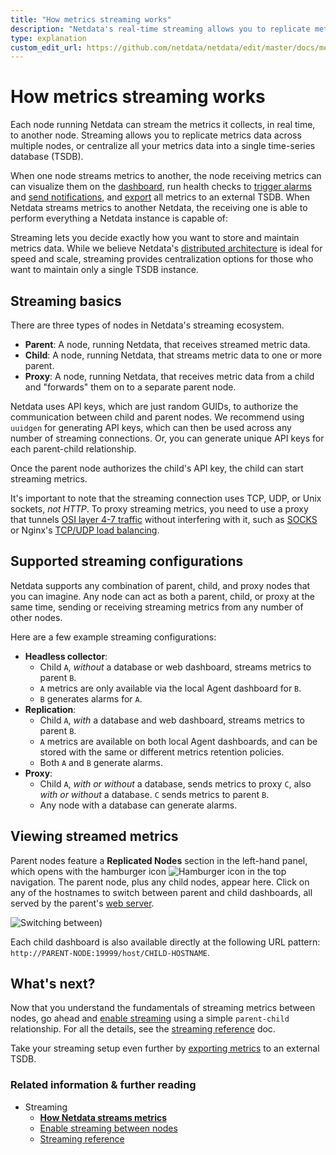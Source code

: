 ```yaml
---
title: "How metrics streaming works"
description: "Netdata's real-time streaming allows you to replicate metrics data across multiple nodes, or centralize all your metrics data into a single time-series database (TSDB)."
type: explanation
custom_edit_url: https://github.com/netdata/netdata/edit/master/docs/metrics-storage-management/how-streaming-works.mdx
---
```


# How metrics streaming works

Each node running Netdata can stream the metrics it collects, in real time, to another node. Streaming allows you to
replicate metrics data across multiple nodes, or centralize all your metrics data into a single time-series database
(TSDB).

When one node streams metrics to another, the node receiving metrics can can visualize them on the
[dashboard](/docs/visualize/interact-dashboard-charts.md), run health checks to [trigger
alarms](/docs/monitor/view-active-alarms.md) and [send notifications](/docs/monitor/enable-notifications.md), and
[export](/docs/export/external-databases.md) all metrics to an external TSDB. When Netdata streams metrics to another
Netdata, the receiving one is able to perform everything a Netdata instance is capable of:

Streaming lets you decide exactly how you want to store and maintain metrics data. While we believe Netdata's
[distributed architecture](/docs/store/distributed-data-architecture.md) is ideal for speed and scale, streaming
provides centralization options for those who want to maintain only a single TSDB instance.

## Streaming basics

There are three types of nodes in Netdata's streaming ecosystem.

- **Parent**: A node, running Netdata, that receives streamed metric data.
- **Child**: A node, running Netdata, that streams metric data to one or more parent.
- **Proxy**: A node, running Netdata, that receives metric data from a child and "forwards" them on to a
  separate parent node.

Netdata uses API keys, which are just random GUIDs, to authorize the communication between child and parent nodes. We
recommend using `uuidgen` for generating API keys, which can then be used across any number of streaming connections.
Or, you can generate unique API keys for each parent-child relationship.

Once the parent node authorizes the child's API key, the child can start streaming metrics.

It's important to note that the streaming connection uses TCP, UDP, or Unix sockets, _not HTTP_. To proxy streaming
metrics, you need to use a proxy that tunnels [OSI layer 4-7
traffic](https://en.wikipedia.org/wiki/OSI_model#Layer_4:_Transport_Layer) without interfering with it, such as
[SOCKS](https://en.wikipedia.org/wiki/SOCKS) or Nginx's [TCP/UDP load
balancing](https://docs.nginx.com/nginx/admin-guide/load-balancer/tcp-udp-load-balancer/).

## Supported streaming configurations

Netdata supports any combination of parent, child, and proxy nodes that you can imagine. Any node can act as both a
parent, child, or proxy at the same time, sending or receiving streaming metrics from any number of other nodes.

Here are a few example streaming configurations:

- **Headless collector**: 
  - Child `A`, _without_ a database or web dashboard, streams metrics to parent `B`.
  - `A` metrics are only available via the local Agent dashboard for `B`.
  - `B` generates alarms for `A`.
- **Replication**: 
  - Child `A`, _with_ a database and web dashboard, streams metrics to parent `B`. 
  - `A` metrics are available on both local Agent dashboards, and can be stored with the same or different metrics
    retention policies.
  - Both `A` and `B` generate alarms.
- **Proxy**:
  - Child `A`, _with or without_ a database, sends metrics to proxy `C`, also _with or without_ a database. `C` sends
    metrics to parent `B`.
  - Any node with a database can generate alarms.

## Viewing streamed metrics

Parent nodes feature a **Replicated Nodes** section in the left-hand panel, which opens with the hamburger icon
![Hamburger icon](https://raw.githubusercontent.com/netdata/netdata-ui/master/src/components/icon/assets/hamburger.svg)
in the top navigation. The parent node, plus any child nodes, appear here. Click on any of the hostnames to switch
between parent and child dashboards, all served by the parent's [web server](/web/server/README.md).

![Switching between
](https://user-images.githubusercontent.com/1153921/110043346-761ec000-7d04-11eb-8e58-77670ba39161.gif))

Each child dashboard is also available directly at the following URL pattern:
`http://PARENT-NODE:19999/host/CHILD-HOSTNAME`.

## What's next?

Now that you understand the fundamentals of streaming metrics between nodes, go ahead and [enable
streaming](/docs/metrics-storage-management/enable-streaming.mdx) using a simple `parent-child` relationship. For all
the details, see the [streaming reference](/docs/metrics-storage-management/reference-streaming.mdx) doc.

Take your streaming setup even further by [exporting metrics](/docs/export/external-databases.md) to an external TSDB.

### Related information & further reading

- Streaming
  - **[How Netdata streams metrics](/docs/metrics-storage-management/how-streaming-works.mdx)**
  - [Enable streaming between nodes](/docs/metrics-storage-management/enable-streaming.mdx)
  - [Streaming reference](/docs/metrics-storage-management/reference-streaming.mdx)